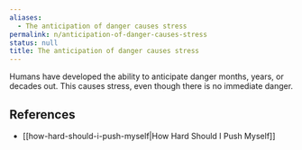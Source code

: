 ```yaml
---
aliases:
  - The anticipation of danger causes stress
permalink: n/anticipation-of-danger-causes-stress
status: null
title: The anticipation of danger causes stress
---
```

Humans have developed the ability to anticipate danger months, years, or decades out. This causes stress, even though there is no immediate danger.

## References

- [[how-hard-should-i-push-myself|How Hard Should I Push Myself]]
